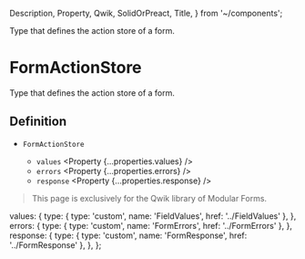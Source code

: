   Description,
  Property,
  Qwik,
  SolidOrPreact,
  Title,
} from '~/components';

<Title>FormActionStore</Title>
<Description>Type that defines the action store of a form.</Description>

# FormActionStore

<Qwik block>

Type that defines the action store of a form.

## Definition

- `FormActionStore` <Property type="object" />
  - `values` <Property {...properties.values} />
  - `errors` <Property {...properties.errors} />
  - `response` <Property {...properties.response} />

</Qwik>

<SolidOrPreact block>

<HttpStatusCode code={404} />

> This page is exclusively for the Qwik library of Modular Forms.

</SolidOrPreact>

  values: {
    type: { type: 'custom', name: 'FieldValues', href: '../FieldValues' },
  },
  errors: {
    type: { type: 'custom', name: 'FormErrors', href: '../FormErrors' },
  },
  response: {
    type: { type: 'custom', name: 'FormResponse', href: '../FormResponse' },
  },
};

